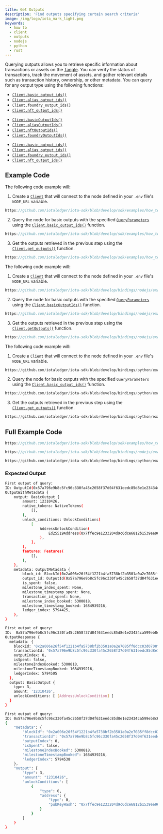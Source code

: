 ```yaml
---
title: Get Outputs
description: 'Find outputs specifying certain search criteria'
image: /img/logo/iota_mark_light.png
keywords:
  - how to
  - client
  - outputs
  - nodejs
  - python
  - rust
---
```



Querying outputs allows you to retrieve specific information about transactions or assets on
the [Tangle](https://wiki.iota.org/shimmer/learn/tangle/). You can verify the status of transactions, track the movement
of assets, and gather relevant details such as transaction history, ownership, or other metadata. You can query for any
output type using the following functions:

<Tabs groupId="language" queryString>
<TabItem value="rust" label="Rust">

- [`Client.basic_output_ids()`](https://docs.rs/iota-sdk/latest/iota_sdk/client/core/struct.ClientInner.html#method.basic_output_ids)
- [`Client.alias_output_ids()`](https://docs.rs/iota-sdk/latest/iota_sdk/client/core/struct.ClientInner.html#method.alias_output_ids)
- [`Client.foundry_output_ids()`](https://docs.rs/iota-sdk/latest/iota_sdk/client/core/struct.ClientInner.html#method.foundry_output_ids)
- [`Client.nft_output_ids()`](https://docs.rs/iota-sdk/latest/iota_sdk/client/core/struct.ClientInner.html#method.nft_output_ids)

</TabItem>
<TabItem value="typescript-node" label="Typescript (Node.js)">

- [`Client.basicOutputIds()`](../../references/nodejs/classes/Client/#basicoutputids)
- [`Client.aliasOutputIds()`](../../references/nodejs/classes/Client/#aliasoutputids)
- [`Client.nftOutputIds()`](../../references/nodejs/classes/Client/#nftoutputids)
- [`Client.foundryOutputIds()`](../../references/nodejs/classes/Client/#foundryoutputids)

</TabItem>
<TabItem value="python" label="Python">

- [`Client.basic_output_ids()`](../../references/python/iota_sdk/client/_node_indexer_api/#basic_output_ids)
- [`Client.alias_output_ids()`](../../references/python/iota_sdk/client/_node_indexer_api/#alias_output_ids)
- [`Client.foundry_output_ids()`](../../references/python/iota_sdk/client/_node_indexer_api/#foundry_output_ids)
- [`Client.nft_output_ids()`](../../references/python/iota_sdk/client/_node_indexer_api/#nft_output_ids)

</TabItem>
</Tabs>

<AccountClient/>

## Example Code


<div className={'hide-code-block-extras'}>
<Tabs groupId="language" queryString>
<TabItem value="rust" label="Rust">

The following code example will:

1. Create a [`Client`](https://docs.rs/iota-sdk/latest/iota_sdk/client/core/struct.Client.html) that will connect to the
   node defined in your `.env` file's `NODE_URL` variable.

```rust reference
https://github.com/iotaledger/iota-sdk/blob/develop/sdk/examples/how_tos/client/get_outputs.rs#L26-L31
```

2. Query the node for basic outputs with the specified
   [`QueryParameters`](https://docs.rs/iota-sdk/latest/iota_sdk/client/node_api/indexer/query_parameters/enum.QueryParameter.html)
   using the [`Client.basic_output_ids()`](https://docs.rs/iota-sdk/latest/iota_sdk/client/core/struct.ClientInner.html#method.basic_output_ids)
   function.

```rust reference
https://github.com/iotaledger/iota-sdk/blob/develop/sdk/examples/how_tos/client/get_outputs.rs#L42-L49
```

3. Get the outputs retrieved in the previous step using the
   [`Client.get_outputs()`](https://docs.rs/iota-sdk/latest/iota_sdk/client/core/struct.Client.html#method.get_outputs)
   function.

```rust reference
https://github.com/iotaledger/iota-sdk/blob/develop/sdk/examples/how_tos/client/get_outputs.rs#L55
```

</TabItem>
<TabItem value="typescript-node" label="Typescript (Node.js)">

The following code example will:

1. Create a [`Client`](../../references/nodejs/classes/Client/) that will connect to the
   node defined in your `.env` file's `NODE_URL` variable.

```typescript reference
https://github.com/iotaledger/iota-sdk/blob/develop/bindings/nodejs/examples/how_tos/client/get-outputs.ts#L13-L20
```

2. Query the node for basic outputs with the specified
   [`QueryParameters`](../../references/nodejs/api_ref/#queryparameter)
   using the [`Client.basicOutputIds()`](../../references/nodejs/classes/Client/#basicoutputids)
   function.

```typescript reference
https://github.com/iotaledger/iota-sdk/blob/develop/bindings/nodejs/examples/how_tos/client/get-outputs.ts#L24-L32
```

3. Get the outputs retrieved in the previous step using the
   [`Client.getOutputs()`](../../references/nodejs/classes/Client/#getoutputs)
   function.

```typescript reference
https://github.com/iotaledger/iota-sdk/blob/develop/bindings/nodejs/examples/how_tos/client/get-outputs.ts#L36
```

</TabItem>
<TabItem value="python" label="Python">

The following code example will:

1. Create a [`Client`](../../references/python/iota_sdk/client/) that will connect to the
   node defined in your `.env` file's `NODE_URL` variable.

```python reference
https://github.com/iotaledger/iota-sdk/blob/develop/bindings/python/examples/how_tos/client/get_outputs.py#L8-L11
```

2. Query the node for basic outputs with the specified `QueryParameters` using the [`Client.basic_output_ids()`](../../references/python/iota_sdk/client/_node_indexer_api/#basic_output_ids)
   function.

```python reference
https://github.com/iotaledger/iota-sdk/blob/develop/bindings/python/examples/how_tos/client/get_outputs.py#L13-L22
```

3. Get the outputs retrieved in the previous step using the
   [`Client.get_outputs()`](../../references/python/iota_sdk/client/_high_level_api/#get_outputs)
   function.

```python reference
https://github.com/iotaledger/iota-sdk/blob/develop/bindings/python/examples/how_tos/client/get_outputs.py#L27
```

</TabItem>
</Tabs>

## Full Example Code

<Tabs groupId="language" queryString>
<TabItem value="rust" label="Rust">

```rust reference
https://github.com/iotaledger/iota-sdk/blob/develop/sdk/examples/how_tos/client/get_outputs.rs
```

</TabItem>
<TabItem value="typescript-node" label="Typescript (Node.js)">

```typescript reference
https://github.com/iotaledger/iota-sdk/blob/develop/bindings/nodejs/examples/how_tos/client/get-outputs.ts
```

</TabItem>
<TabItem value="python" label="Python">

```python reference
https://github.com/iotaledger/iota-sdk/blob/develop/bindings/python/examples/how_tos/client/get_outputs.py
```

</TabItem>
</Tabs>
</div>

### Expected Output

<Tabs groupId="language" queryString>
<TabItem value="rust" label="Rust">

```bash
First output of query:
ID: OutputId(0x57a796e9b8c5fc96c330fa45c2658f37d04f631eedc85d8e1e23434ca599eb8c0000)
OutputWithMetadata {
    output: BasicOutput {
        amount: 12310426,
        native_tokens: NativeTokens(
            [],
        ),
        unlock_conditions: UnlockConditions(
            [
                AddressUnlockCondition(
                    Ed25519Address(0x7ffec9e1233204d9c6dce6812b1539ee96af691ca2e4d9065daa85907d33e5d3),
                ),
            ],
        ),
        features: Features(
            [],
        ),
    },
    metadata: OutputMetadata {
        block_id: BlockId(0x2a006e26f54f1221b4fa5738bf2b3501a0a2e7085ff8dcc03d0700f75bbcc43c),
        output_id: OutputId(0x57a796e9b8c5fc96c330fa45c2658f37d04f631eedc85d8e1e23434ca599eb8c0000),
        is_spent: false,
        milestone_index_spent: None,
        milestone_timestamp_spent: None,
        transaction_id_spent: None,
        milestone_index_booked: 5300818,
        milestone_timestamp_booked: 1684939216,
        ledger_index: 5794425,
    },
}
```

</TabItem>
<TabItem value="typescript-node" label="Typescript (Node.js)">

```bash
First output of query:
ID:  0x57a796e9b8c5fc96c330fa45c2658f37d04f631eedc85d8e1e23434ca599eb8c0000
OutputResponse {
  metadata: {
    blockId: '0x2a006e26f54f1221b4fa5738bf2b3501a0a2e7085ff8dcc03d0700f75bbcc43c',
    transactionId: '0x57a796e9b8c5fc96c330fa45c2658f37d04f631eedc85d8e1e23434ca599eb8c',
    outputIndex: 0,
    isSpent: false,
    milestoneIndexBooked: 5300818,
    milestoneTimestampBooked: 1684939216,
    ledgerIndex: 5794505
  },
  output: BasicOutput {
    type: 3,
    amount: '12310426',
    unlockConditions: [ [AddressUnlockCondition] ]
  }
}
```

</TabItem>
<TabItem value="python" label="Python">

```bash
First output of query:
ID: 0x57a796e9b8c5fc96c330fa45c2658f37d04f631eedc85d8e1e23434ca599eb8c0000
{
    "metadata": {
        "blockId": "0x2a006e26f54f1221b4fa5738bf2b3501a0a2e7085ff8dcc03d0700f75bbcc43c",
        "transactionId": "0x57a796e9b8c5fc96c330fa45c2658f37d04f631eedc85d8e1e23434ca599eb8c",
        "outputIndex": 0,
        "isSpent": false,
        "milestoneIndexBooked": 5300818,
        "milestoneTimestampBooked": 1684939216,
        "ledgerIndex": 5794538
    },
    "output": {
        "type": 3,
        "amount": "12310426",
        "unlockConditions": [
            {
                "type": 0,
                "address": {
                    "type": 0,
                    "pubKeyHash": "0x7ffec9e1233204d9c6dce6812b1539ee96af691ca2e4d9065daa85907d33e5d3"
                }
            }
        ]
    }
}
```

</TabItem>
</Tabs>

